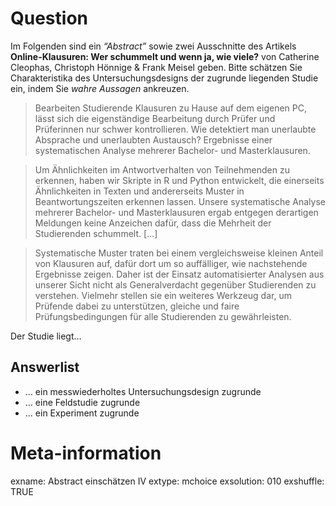 Question
========
Im Folgenden sind ein _"Abstract"_ sowie zwei Ausschnitte des Artikels __Online-Klausuren: Wer schummelt und wenn ja, wie viele?__ von Catherine Cleophas, Christoph Hönnige & Frank Meisel geben. Bitte schätzen Sie Charakteristika des Untersuchungsdesigns der zugrunde liegenden Studie ein, indem Sie  _wahre Aussagen_ ankreuzen.

> Bearbeiten Studierende Klausuren zu Hause auf dem eigenen PC, lässt sich die eigenständige Bearbeitung durch Prüfer und Prüferinnen nur schwer kontrollieren. Wie detektiert man unerlaubte Absprache und unerlaubten Austausch? Ergebnisse einer systematischen Analyse mehrerer Bachelor- und Masterklausuren.

> Um Ähnlichkeiten im Antwortverhalten von Teilnehmenden zu erkennen, haben wir Skripte in R und Python entwickelt, die einerseits Ähnlichkeiten in Texten und andererseits Muster in Beantwortungszeiten erkennen lassen. Unsere systematische Analyse mehrerer Bachelor- und Masterklausuren ergab entgegen derartigen Meldungen keine Anzeichen dafür, dass die Mehrheit der Studierenden schummelt. [...]

> Systematische Muster traten bei einem vergleichsweise kleinen Anteil von Klausuren auf, dafür dort um so auffälliger, wie nachstehende Ergebnisse zeigen. Daher ist der Einsatz automatisierter Analysen aus unserer Sicht nicht als Generalverdacht gegenüber Studierenden zu verstehen. Vielmehr stellen sie ein weiteres Werkzeug dar, um Prüfende dabei zu unterstützen, gleiche und faire Prüfungsbedingungen für alle Studierenden zu gewährleisten.


Der Studie liegt...

Answerlist
----------
* ... ein messwiederholtes Untersuchungsdesign zugrunde
* ... eine Feldstudie zugrunde
* ... ein Experiment zugrunde







Meta-information
================
exname: Abstract einschätzen IV
extype: mchoice
exsolution: 010
exshuffle: TRUE
